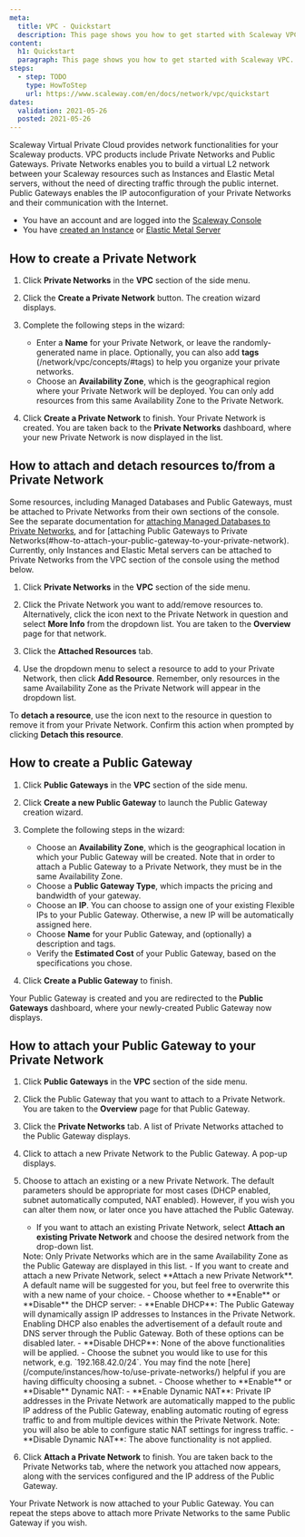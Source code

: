 ```yaml
---
meta:
  title: VPC - Quickstart
  description: This page shows you how to get started with Scaleway VPC.
content:
  h1: Quickstart
  paragraph: This page shows you how to get started with Scaleway VPC.
steps:
  - step: TODO
    type: HowToStep
    url: https://www.scaleway.com/en/docs/network/vpc/quickstart
dates:
  validation: 2021-05-26
  posted: 2021-05-26
---
```


Scaleway Virtual Private Cloud provides network functionalities for your Scaleway products. VPC products include Private Networks and Public Gateways. Private Networks enables you to build a virtual L2 network between your Scaleway resources such as Instances and Elastic Metal servers, without the need of directing traffic through the public internet. Public Gateways enables the IP autoconfiguration of your Private Networks and their communication with the Internet.

<Message type="requirement">

  - You have an account and are logged into the [Scaleway Console](https://console.scaleway.com)
  - You have [created an Instance](/compute/instances/how-to/create-an-instance) or [Elastic Metal Server](/compute/elastic-metal/how-to/create-a-server)

</Message>

## How to create a Private Network

1. Click **Private Networks** in the **VPC** section of the side menu.

2. Click the **Create a Private Network** button. The creation wizard displays.

3. Complete the following steps in the wizard: 

    - Enter a **Name** for your Private Network, or leave the randomly-generated name in place. Optionally, you can also add **tags** (/network/vpc/concepts/#tags) to help you organize your private networks. 
    - Choose an **Availability Zone**, which is the geographical region where your Private Network will be deployed. You can only add resources from this same Availability Zone to the Private Network. 

4. Click **Create a Private Network** to finish. Your Private Network is created. You are taken back to the **Private Networks** dashboard, where your new Private Network is now displayed in the list.

## How to attach and detach resources to/from a Private Network

<Message type="note">

Some resources, including Managed Databases and Public Gateways, must be attached to Private Networks from their own sections of the console. See the separate documentation for [attaching Managed Databases to Private Networks](/storage/database/how-to/connect-database-private-network/), and for [attaching Public Gateways to Private Networks(#how-to-attach-your-public-gateway-to-your-private-network). Currently, only Instances and Elastic Metal servers can be attached to Private Networks from the VPC section of the console using the method below.

</Message>

1. Click **Private Networks** in the **VPC** section of the side menu.

2. Click the Private Network you want to add/remove resources to. Alternatively, click the <Icon name="more" /> icon next to the Private Network in question and select **More Info** from the dropdown list. You are taken to the **Overview** page for that network.

3. Click the **Attached Resources** tab.

4. Use the dropdown menu to select a resource to add to your Private Network, then click **Add Resource**. Remember, only resources in the same Availability Zone as the Private Network will appear in the dropdown list. 

To **detach a resource**, use the <Icon name="unlink" /> icon next to the resource in question to remove it from your Private Network. Confirm this action when prompted by clicking **Detach this resource**.


## How to create a Public Gateway

1. Click **Public Gateways** in the **VPC** section of the side menu.

2. Click **Create a new Public Gateway** to launch the Public Gateway creation wizard.

3. Complete the following steps in the wizard: 

    - Choose an **Availability Zone**, which is the geographical location in which your Public Gateway will be created. Note that in order to attach a Public Gateway to a Private Network, they must be in the same Availability Zone.
    - Choose a **Public Gateway Type**, which impacts the pricing and bandwidth of your gateway.
    - Choose an **IP**. You can choose to assign one of your existing Flexible IPs to your Public Gateway. Otherwise, a new IP will be automatically assigned here. 
    - Choose **Name** for your Public Gateway, and (optionally) a description and tags.
    - Verify the **Estimated Cost** of your Public Gateway, based on the specifications you chose.

4. Click **Create a Public Gateway** to finish. 

Your Public Gateway is created and you are redirected to the **Public Gateways** dashboard, where your newly-created Public Gateway now displays.

## How to attach your Public Gateway to your Private Network

1. Click **Public Gateways** in the **VPC** section of the side menu.
   
2. Click the Public Gateway that you want to attach to a Private Network. You are taken to the **Overview** page for that Public Gateway. 

3. Click the **Private Networks** tab. A list of Private Networks attached to the Public Gateway displays.

4. Click <Icon name="plus" /> to attach a new Private Network to the Public Gateway. A pop-up displays.

5. Choose to attach an existing or a new Private Network. The default parameters should be appropriate for most cases (DHCP enabled, subnet automatically computed, NAT enabled). However, if you wish you can alter them now, or later once you have attached the Public Gateway.

    - If you want to attach an existing Private Network, select **Attach an existing Private Network** and choose the desired network from the drop-down list.
    <Message type="note">
        Note: Only Private Networks which are in the same Availability Zone as the Public Gateway are displayed in this list.
    </Message>
    - If you want to create and attach a new Private Network, select **Attach a new Private Network**. A default name will be suggested for you, but feel free to overwrite this with a new name of your choice.
    - Choose whether to **Enable** or **Disable** the DHCP server:
        - **Enable DHCP**: The Public Gateway will dynamically assign IP addresses to Instances in the Private Network. Enabling DHCP also enables the advertisement of a default route and DNS server through the Public Gateway. Both of these options can be disabled later.
        - **Disable DHCP**: None of the above functionalities will be applied.
    - Choose the subnet you would like to use for this network, e.g. `192.168.42.0/24`. You may find the note [here](/compute/instances/how-to/use-private-networks/) helpful if you are having difficulty choosing a subnet.
    - Choose whether to **Enable** or **Disable** Dynamic NAT:
        - **Enable Dynamic NAT**: Private IP addresses in the Private Network are automatically mapped to the public IP address of the Public Gateway, enabling automatic routing of egress traffic to and from multiple devices within the Private Network. Note: you will also be able to configure static NAT settings for ingress traffic.
        - **Disable Dynamic NAT**: The above functionality is not applied.

5. Click **Attach a Private Network** to finish. You are taken back to the Private Networks tab, where the network you attached now appears, along with the services configured and the IP address of the Public Gateway.

Your Private Network is now attached to your Public Gateway. You can repeat the steps above to attach more Private Networks to the same Public Gateway if you wish.
